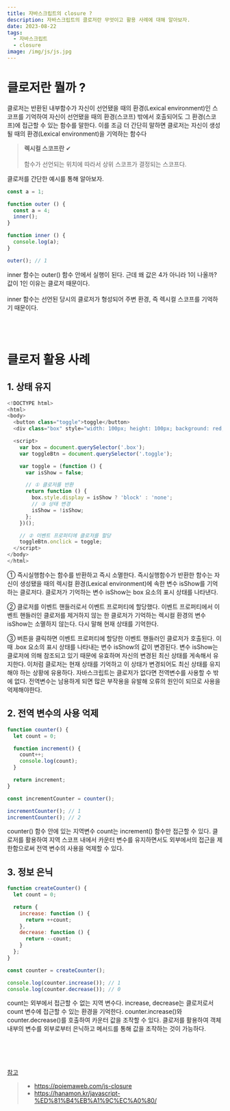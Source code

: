 ```yaml
---
title: 자바스크립트의 closure ? 
description: 자바스크립트의 클로저란 무엇이고 활용 사례에 대해 알아보자.
date: 2023-08-22
tags:
  - 자바스크립트
  - closure
image: /img/js/js.jpg
---
```


# 클로저란 뭘까 ?
 클로저는 반환된 내부함수가 자신이 선언됐을 때의 환경(Lexical environment)인 스코프를 기억하여 자신이 선언됐을 때의 환경(스코프) 밖에서 호출되어도 그 환경(스코프)에 접근할 수 있는 함수를 말한다. 이를 조금 더 간단히 말하면 클로저는 자신이 생성될 때의 환경(Lexical environment)을 기억하는 함수다
> **렉시컬 스코프란** ✔<br></br>
> 함수가 선언되는 위치에 따라서 상위 스코프가 결정되는 스코프다.

클로저를 간단한 예시를 통해 알아보자.
```js
const a = 1;

function outer () {
  const a = 4;
  inner();
}

function inner () {
  console.log(a);
}

outer(); // 1
```
inner 함수는 outer() 함수 안에서 실행이 된다. 근데 왜 값은 4가 아니라 1이 나올까? 값이 1인 이유는 클로저 때문이다.<br></br>
inner 함수는 선언된 당시의 클로저가 형성되어 주변 환경, 즉 렉시컬 스코프를 기억하기 때문이다.
<br></br>
<br></br>
# 클로저 활용 사례
## 1. 상태 유지
```js
<!DOCTYPE html>
<html>
<body>
  <button class="toggle">toggle</button>
  <div class="box" style="width: 100px; height: 100px; background: red;"></div>

  <script>
    var box = document.querySelector('.box');
    var toggleBtn = document.querySelector('.toggle');

    var toggle = (function () {
      var isShow = false;

      // ① 클로저를 반환
      return function () {
        box.style.display = isShow ? 'block' : 'none';
        // ③ 상태 변경
        isShow = !isShow;
      };
    })();

    // ② 이벤트 프로퍼티에 클로저를 할당
    toggleBtn.onclick = toggle;
  </script>
</body>
</html>
```
① 즉시실행함수는 함수를 반환하고 즉시 소멸한다. 즉시실행함수가 반환한 함수는 자신이 생성됐을 때의 렉시컬 환경(Lexical environment)에 속한 변수 isShow를 기억하는 클로저다. 클로저가 기억하는 변수 isShow는 box 요소의 표시 상태를 나타낸다.

② 클로저를 이벤트 핸들러로서 이벤트 프로퍼티에 할당했다. 이벤트 프로퍼티에서 이벤트 핸들러인 클로저를 제거하지 않는 한 클로저가 기억하는 렉시컬 환경의 변수 isShow는 소멸하지 않는다. 다시 말해 현재 상태를 기억한다.

③ 버튼을 클릭하면 이벤트 프로퍼티에 할당한 이벤트 핸들러인 클로저가 호출된다. 이때 .box 요소의 표시 상태를 나타내는 변수 isShow의 값이 변경된다. 변수 isShow는 클로저에 의해 참조되고 있기 때문에 유효하며 자신의 변경된 최신 상태를 게속해서 유지한다.
이처럼 클로저는 현재 상태를 기억하고 이 상태가 변경되어도 최신 상태를 유지해야 하는 상황에 유용하다. 자바스크립트는 클로저가 없다면
전역변수를 사용할 수 밖에 없다. 전역변수는 남용하게 되면 많은 부작용을 유발해 오류의 원인이 되므로 사용을 억제해야한다.

## 2. 전역 변수의 사용 억제
```js
function counter() {
  let count = 0;

  function increment() {
    count++;
    console.log(count);
  }

  return increment;
}

const incrementCounter = counter();

incrementCounter(); // 1
incrementCounter(); // 2
```
counter() 함수 안에 있는 지역변수 count는 increment() 함수만 접근할 수 있다. 
클로저를 활용하여 지역 스코프 내에서 카운터 변수를 유지하면서도 외부에서의 접근을 제한함으로써 전역 변수의 사용을 억제할 수 있다.
## 3. 정보 은닉
```js
function createCounter() {
  let count = 0;

  return {
    increase: function () {
      return ++count;
    },
    decrease: function () {
      return --count;
    }
  };
}

const counter = createCounter();

console.log(counter.increase()); // 1
console.log(counter.decrease()); // 0
```
count는 외부에서 접근할 수 없는 지역 변수다. increase, decrease는 클로저로서 count 변수에 접근할 수 있는 환경을 기억한다.
counter.increase()와 counter.decrease()를 호출하여 카운터 값을 조작할 수 있다.
클로저를 활용하여 객체 내부의 변수를 외부로부터 은닉하고 메서드를 통해 값을 조작하는 것이 가능하다.

<br></br>
<br></br>
<u>참고</u>
> * https://poiemaweb.com/js-closure
> * https://hanamon.kr/javascript-%ED%81%B4%EB%A1%9C%EC%A0%80/
